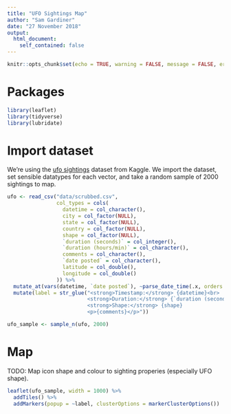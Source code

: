 ```yaml
---
title: "UFO Sightings Map"
author: "Sam Gardiner"
date: "27 November 2018"
output:
  html_document:
    self_contained: false
---
```


```r
knitr::opts_chunk$set(echo = TRUE, warning = FALSE, message = FALSE, error = FALSE)
```

# Packages

```r
library(leaflet)
library(tidyverse)
library(lubridate)
```

# Import dataset

We're using the [ufo sightings](https://www.kaggle.com/NUFORC/ufo-sightings/version/1) dataset from Kaggle. We import the dataset, set sensible datatypes for each vector, and take a random sample of 2000 sightings to map.

```r
ufo <- read_csv("data/scrubbed.csv",
                col_types = cols(
                  datetime = col_character(),
                  city = col_factor(NULL),
                  state = col_factor(NULL),
                  country = col_factor(NULL),
                  shape = col_factor(NULL),
                  `duration (seconds)` = col_integer(),
                  `duration (hours/min)` = col_character(),
                  comments = col_character(),
                  `date posted` = col_character(),
                  latitude = col_double(),
                  longitude = col_double()
                )) %>%
  mutate_at(vars(datetime, `date posted`), ~parse_date_time(.x, orders = c("mdyHM", "mdy"))) %>%
  mutate(label = str_glue("<strong>Timestamp:</strong> {datetime}<br>
                          <strong>Duration:</strong> {`duration (seconds)`} seconds<br>
                          <strong>Shape:</strong> {shape}
                          <p>{comments}</p>"))

ufo_sample <- sample_n(ufo, 2000)
```


# Map

TODO: Map icon shape and colour to sighting properies (especially UFO shape).

```r
leaflet(ufo_sample, width = 1000) %>%
  addTiles() %>%
  addMarkers(popup = ~label, clusterOptions = markerClusterOptions())
```


